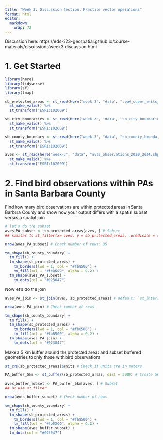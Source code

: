 ```yaml
---
title: "Week 3: Discussion Section: Practice vector operations"
format: html
editor: 
  markdown: 
    wrap: 72
---
```


Discussion here: https://eds-223-geospatial.github.io/course-materials/discussions/week3-discussion.html

# 1. Get Started

```r
library(here)
library(tidyverse)
library(sf)
library(tmap)

sb_protected_areas <- st_read(here("week-3", "data", "cpad_super_units_sb.shp")) %>% 
  st_make_valid() %>% 
  st_transform("ESRI:102009")

sb_city_boundaries <- st_read(here("week-3", "data", "sb_city_boundaries_2003.shp")) %>% 
  st_make_valid() %>% 
  st_transform("ESRI:102009")

sb_county_boundary <- st_read(here("week-3", "data", "sb_county_boundary_2020.shp")) %>% 
  st_make_valid() %>% 
  st_transform("ESRI:102009")

aves <- st_read(here("week-3", "data", "aves_observations_2020_2024.shp")) %>% 
  st_make_valid() %>% 
  st_transform("ESRI:102009")
```

# 2. Find bird observations within PAs in Santa Barbara County

Find how many bird observations are within protected areas in Santa Barbara County and show how your output differs with a spatial subset versus a spatial join

```r
# let's do the subset
aves_PA_subset <- sb_protected_areas[aves, ] # Subset
## similar to st_filter(x= aves, y = sb_protected_areas, .predicate = st_within)

nrow(aves_PA_subset) # Check number of rows: 35

tm_shape(sb_county_boundary) +
  tm_fill() +
  tm_shape(sb_protected_areas) +
    tm_borders(lwd = 1, col = "#fb8500") +
    tm_fill(col = "#fb8500", alpha = 0.2) +
  tm_shape(aves_PA_subset) +
    tm_dots(col = "#023047")
```

Now let's do the join

```r
aves_PA_join <- st_join(aves, sb_protected_areas) # default: `st_intersects` 

nrow(aves_PA_join) # Check number of rows

tm_shape(sb_county_boundary) +
  tm_fill() +
  tm_shape(sb_protected_areas) +
    tm_borders(lwd = 1, col = "#fb8500") +
    tm_fill(col = "#fb8500", alpha = 0.2) +
  tm_shape(aves_PA_join) +
    tm_dots(col = "#023047")
```

Make a 5 km buffer around the protected areas and subset buffered geometries to only those with bird observations

```r
st_crs(sb_protected_areas)$units # Check if units are in meters

PA_buffer_5km <- st_buffer(sb_protected_areas, dist = 5000) # Create 5000 m buffer around PAs

aves_buffer_subset <- PA_buffer_5km[aves, ] # Subset
## or use st_filter

nrow(aves_buffer_subset) # Check number of rows

tm_shape(sb_county_boundary) +
  tm_fill() +
  tm_shape(sb_protected_areas) +
    tm_borders(lwd = 1, col = "#fb8500") +
    tm_fill(col = "#fb8500", alpha = 0.2) +
  tm_shape(aves_buffer_subset) +
  tm_dots(col = "#023047")
```



